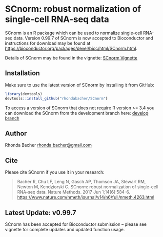 # SCnorm: robust normalization of single-cell RNA-seq data

SCnorm is an R package which can be used to normalize single-cell RNA-seq data. Version 0.99.7 of SCnorm is now accepted to Bioconductor and instructions for download may be found at [https://bioconductor.org/packages/devel/bioc/html/SCnorm.html](https://bioconductor.org/packages/devel/bioc/html/SCnorm.html).

Details of SCnorm may be found in the vignette: [SCnorm Vignette](https://www.biostat.wisc.edu/~kendzior/SCNORM/SCnorm_vignette.pdf)

## Installation

Make sure to use the latest version of SCnorm by installing it from GitHub:

```R
library(devtools)
devtools::install_github("rhondabacher/SCnorm")
```
To access a version of SCnorm that does not require R version >= 3.4 you can 
download the SCnorm from the development branch here: 
[develop branch](https://github.com/rhondabacher/SCnorm/tree/devel)


## Author

Rhonda Bacher <rhonda.bacher@gmail.com>

## Cite
Please cite SCnorm if you use it in your research:

> Bacher R, Chu LF, Leng N, Gasch AP, Thomson JA, Stewart RM, Newton M, 
Kendziorski C. SCnorm: robust normalization of single-cell
RNA-seq data. Nature Methods. 2017 Jun 1;14(6):584-6.
[https://www.nature.com/nmeth/journal/v14/n6/full/nmeth.4263.html](https://www.nature.com/nmeth/journal/v14/n6/full/nmeth.4263.html)

## Latest Update: v0.99.7
SCnorm has been accepted for Bioconductor submission -- please see vignette for complete updates and updated function usage. 




